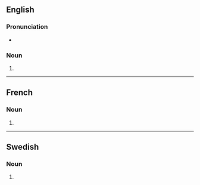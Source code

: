 {{selfref|See also [[Wiktionary:Translations]]}}
==English==

===Pronunciation===
* {{audio|en-us-translations.ogg|Audio (US)|lang=en}}

===Noun===
{{head|en|noun form}}

# {{plural of|translation|lang=en}}

----

==French==

===Noun===
{{head|fr|noun plural form|g=f}}

# {{plural of|translation|lang=fr}}

----

==Swedish==

===Noun===
{{head|sv|noun form}}

# {{sv-noun-form-indef-gen|translation}}